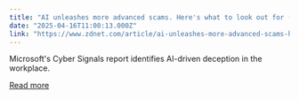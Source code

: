 ```yaml
---
title: "AI unleashes more advanced scams. Here's what to look out for (and how to stay protected)"
date: "2025-04-16T11:00:13.000Z"
link: "https://www.zdnet.com/article/ai-unleashes-more-advanced-scams-heres-what-to-look-out-for-and-how-to-stay-protected/"
---
```


Microsoft's Cyber Signals report identifies AI-driven deception in the workplace.

[Read more](https://www.zdnet.com/article/ai-unleashes-more-advanced-scams-heres-what-to-look-out-for-and-how-to-stay-protected/)
